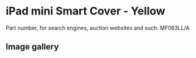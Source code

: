 
# iPad mini Smart Cover - Yellow

Part number, for search engines, auction websites and such: MF063LL/A

## Image gallery

<div style={{ width: "768px" }}>
  <GalleryComponent
    images={[
      {
        original: "/everysource/MF063.webp",
        thumbnail: "/everypreview/MF063.webp",
      },
      {
        original: "/everysource/MF063_AV1_SILVER.webp",
        thumbnail: "/everypreview/MF063_AV1_SILVER.webp",
      },
      {
        original: "/everysource/MF063_AV1_SPACE_GRAY.webp",
        thumbnail: "/everypreview/MF063_AV1_SPACE_GRAY.webp",
      },
      {
        original: "/everysource/MF063_AV2.webp",
        thumbnail: "/everypreview/MF063_AV2.webp",
      },
      {
        original: "/everysource/MF063_AV3.webp",
        thumbnail: "/everypreview/MF063_AV3.webp",
      },
      {
        original: "/everysource/MF063_AV4.webp",
        thumbnail: "/everypreview/MF063_AV4.webp",
      },
      {
        original: "/everysource/MF063_AV5.webp",
        thumbnail: "/everypreview/MF063_AV5.webp",
      }
    ]}
  />
</div>
